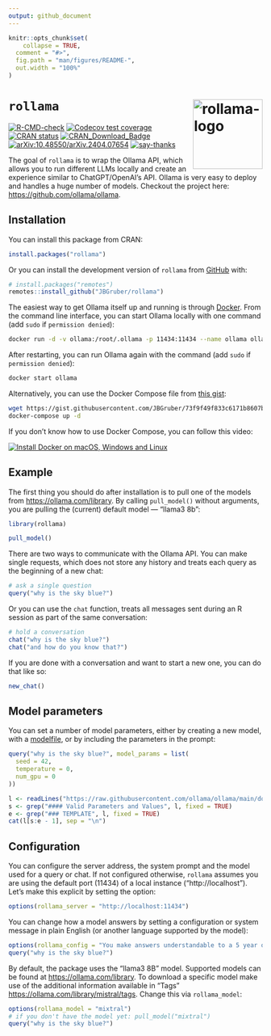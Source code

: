 ```yaml
---
output: github_document
---
```


<!-- README.md is generated from README.Rmd. Please edit that file -->

```r
knitr::opts_chunk$set(
    collapse = TRUE,
  comment = "#>",
  fig.path = "man/figures/README-",
  out.width = "100%"
)
```

# `rollama` <img src="man/figures/logo.png" align="right" height="138" alt="rollama-logo" />

<!-- badges: start -->
[![R-CMD-check](https://github.com/JBGruber/rollama/actions/workflows/R-CMD-check.yaml/badge.svg)](https://github.com/JBGruber/rollama/actions/workflows/R-CMD-check.yaml)
[![Codecov test coverage](https://codecov.io/gh/JBGruber/rollama/branch/main/graph/badge.svg)](https://app.codecov.io/gh/JBGruber/rollama?branch=main)
[![CRAN status](https://www.r-pkg.org/badges/version/rollama)](https://CRAN.R-project.org/package=rollama)
[![CRAN_Download_Badge](https://cranlogs.r-pkg.org/badges/grand-total/rollama)](https://cran.r-project.org/package=rollama)
[![arXiv:10.48550/arXiv.2404.07654](https://img.shields.io/badge/DOI-arXiv.2404.07654-B31B1B?logo=arxiv)](https://doi.org/10.48550/arXiv.2404.07654)
[![say-thanks](https://img.shields.io/badge/Say%20Thanks-!-1EAEDB.svg)](https://saythanks.io/to/JBGruber)
<!-- badges: end -->

The goal of `rollama` is to wrap the Ollama API, which allows you to run different LLMs locally and create an experience similar to ChatGPT/OpenAI's API.
Ollama is very easy to deploy and handles a huge number of models.
Checkout the project here: <https://github.com/ollama/ollama>.


## Installation

You can install this package from CRAN:

``` r
install.packages("rollama")
```

Or you can install the development version  of `rollama` from [GitHub](https://github.com/JBGruber/rollama) with:

``` r
# install.packages("remotes")
remotes::install_github("JBGruber/rollama")
```

The easiest way to get Ollama itself up and running is through [Docker](https://docs.docker.com/desktop/).
From the command line interface, you can start Ollama locally with one command (add `sudo` if `permission denied`):

```sh
docker run -d -v ollama:/root/.ollama -p 11434:11434 --name ollama ollama/ollama
```

After restarting, you can run Ollama again with the command  (add `sudo` if `permission denied`):

```sh
docker start ollama
```

Alternatively, you can use the Docker Compose file from [this gist](https://gist.github.com/JBGruber/73f9f49f833c6171b8607b976abc0ddc):

```sh
wget https://gist.githubusercontent.com/JBGruber/73f9f49f833c6171b8607b976abc0ddc/raw/ddf7bd411a6595d0bd770f99de62f2ac8864f6dc/docker-compose.yml
docker-compose up -d
```

If you don't know how to use Docker Compose, you can follow this video:

[![Install Docker on macOS, Windows and Linux](https://img.youtube.com/vi/iMyCdd5nP5U/0.jpg)](https://www.youtube.com/watch?v=iMyCdd5nP5U)

## Example

The first thing you should do after installation is to pull one of the models from <https://ollama.com/library>.
By calling `pull_model()` without arguments, you are pulling the (current) default model  --- "llama3 8b":

```r
library(rollama)
```
```r
pull_model()
```

There are two ways to communicate with the Ollama API.
You can make single requests, which does not store any history and treats each query as the beginning of a new chat:

```r
# ask a single question
query("why is the sky blue?")
```

Or you can use the `chat` function, treats all messages sent during an R session as part of the same conversation:

```r
# hold a conversation
chat("why is the sky blue?")
chat("and how do you know that?")
```

If you are done with a conversation and want to start a new one, you can do that like so:

```r
new_chat()
```

## Model parameters

You can set a number of model parameters, either by creating a new model, with a [modelfile](https://jbgruber.github.io/rollama/reference/create_model.html), or by including the parameters in the prompt:

```r
query("why is the sky blue?", model_params = list(
  seed = 42,
  temperature = 0,
  num_gpu = 0
))
```

```r
l <- readLines("https://raw.githubusercontent.com/ollama/ollama/main/docs/modelfile.md")
s <- grep("#### Valid Parameters and Values", l, fixed = TRUE)
e <- grep("### TEMPLATE", l, fixed = TRUE)
cat(l[s:e - 1], sep = "\n")
```


## Configuration

You can configure the server address, the system prompt and the model used for a query or chat.
If not configured otherwise, `rollama` assumes you are using the default port (11434) of a local instance ("http://localhost").
Let's make this explicit by setting the option:

```r
options(rollama_server = "http://localhost:11434")
```

You can change how a model answers by setting a configuration or system message in plain English (or another language supported by the model):

```r
options(rollama_config = "You make answers understandable to a 5 year old")
query("why is the sky blue?")
```

By default, the package uses the "llama3 8B" model. Supported models can be found at <https://ollama.com/library>.
To download a specific model make use of the additional information available in "Tags" <https://ollama.com/library/mistral/tags>.
Change this via `rollama_model`:

```r
options(rollama_model = "mixtral")
# if you don't have the model yet: pull_model("mixtral")
query("why is the sky blue?")
```

